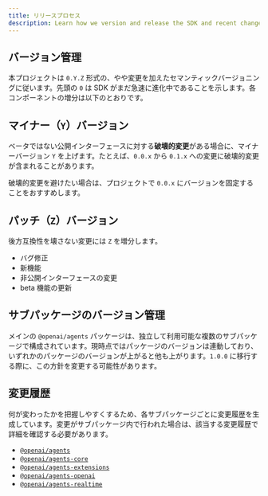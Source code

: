 ```yaml
---
title: リリースプロセス
description: Learn how we version and release the SDK and recent changes.
---
```


## バージョン管理

本プロジェクトは `0.Y.Z` 形式の、やや変更を加えたセマンティックバージョニングに従います。先頭の `0` は SDK がまだ急速に進化中であることを示します。各コンポーネントの増分は以下のとおりです。

## マイナー（`Y`）バージョン

ベータではない公開インターフェースに対する**破壊的変更**がある場合に、マイナーバージョン `Y` を上げます。たとえば、`0.0.x` から `0.1.x` への変更に破壊的変更が含まれることがあります。

破壊的変更を避けたい場合は、プロジェクトで `0.0.x` にバージョンを固定することをおすすめします。

## パッチ（`Z`）バージョン

後方互換性を壊さない変更には `Z` を増分します。

- バグ修正
- 新機能
- 非公開インターフェースの変更
- beta 機能の更新

## サブパッケージのバージョン管理

メインの `@openai/agents` パッケージは、独立して利用可能な複数のサブパッケージで構成されています。現時点ではパッケージのバージョンは連動しており、いずれかのパッケージのバージョンが上がると他も上がります。`1.0.0` に移行する際に、この方針を変更する可能性があります。

## 変更履歴

何が変わったかを把握しやすくするため、各サブパッケージごとに変更履歴を生成しています。変更がサブパッケージ内で行われた場合は、該当する変更履歴で詳細を確認する必要があります。

- [`@openai/agents`](https://github.com/openai/openai-agents-js/blob/main/packages/agents/CHANGELOG.md)
- [`@openai/agents-core`](https://github.com/openai/openai-agents-js/blob/main/packages/agents-core/CHANGELOG.md)
- [`@openai/agents-extensions`](https://github.com/openai/openai-agents-js/blob/main/packages/agents-extensions/CHANGELOG.md)
- [`@openai/agents-openai`](https://github.com/openai/openai-agents-js/blob/main/packages/agents-openai/CHANGELOG.md)
- [`@openai/agents-realtime`](https://github.com/openai/openai-agents-js/blob/main/packages/agents-realtime/CHANGELOG.md)
